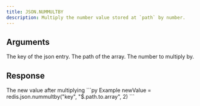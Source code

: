 ```yaml
---
title: JSON.NUMMULTBY
description: Multiply the number value stored at `path` by number.
---
```


## Arguments

<ParamField body="key" type="string" required>
    The key of the json entry.
</ParamField>
<ParamField body="path" type="string" default="$">
    The path of the array.
</ParamField>




<ParamField body="multiply" type="number" required>
    The number to multiply by.
</ParamField>


## Response

<ResponseField type="integer" required>
  The new value after multiplying
</ResponseField>

<RequestExample>
```py Example
newValue = redis.json.nummultby("key", "$.path.to.array", 2)
```
</RequestExample>
